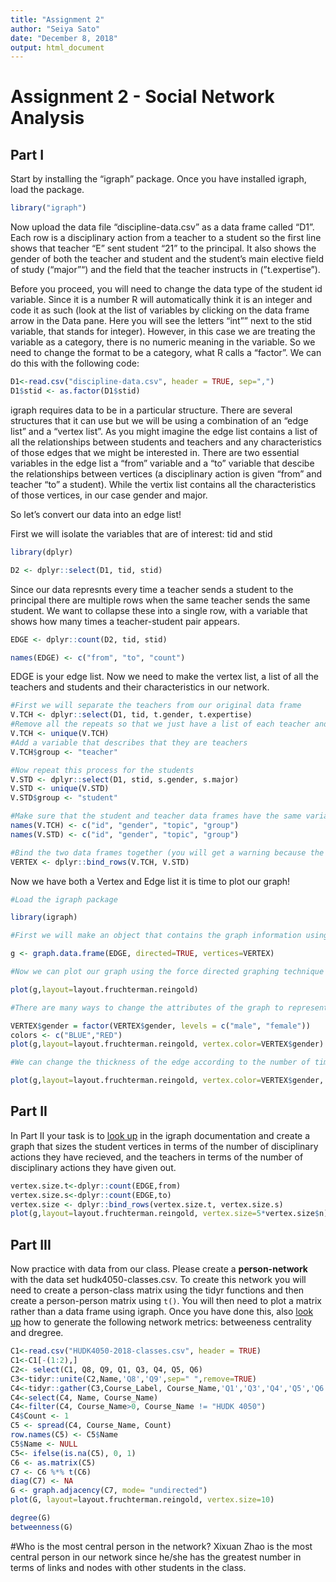 ```yaml
---
title: "Assignment 2"
author: "Seiya Sato"
date: "December 8, 2018"
output: html_document
---
```

# Assignment 2 - Social Network Analysis

## Part I
Start by installing the "igraph" package. Once you have installed igraph, load the package.
```r

library("igraph")
```


Now upload the data file "discipline-data.csv" as a data frame called "D1". Each row is a disciplinary action from a teacher to a student so the first line shows that teacher "E" sent student "21" to the principal. It also shows the gender of both the teacher and student and the student's main elective field of study ("major"") and the field that the teacher instructs in ("t.expertise").

Before you proceed, you will need to change the data type of the student id variable. Since it is a number R will automatically think it is an integer and code it as such (look at the list of variables by clicking on the data frame arrow in the Data pane. Here you will see the letters "int"" next to the stid variable, that stands for integer). However, in this case we are treating the variable as a category, there is no numeric meaning in the variable. So we need to change the format to be a category, what R calls a "factor". We can do this with the following code:

```r
D1<-read.csv("discipline-data.csv", header = TRUE, sep=",")
D1$stid <- as.factor(D1$stid)
```

igraph requires data to be in a particular structure. There are several structures that it can use but we will be using a combination of an "edge list" and a "vertex list". As you might imagine the edge list contains a list of all the relationships between students and teachers and any characteristics of those edges that we might be interested in. There are two essential variables in the edge list a "from" variable and a "to" variable that descibe the relationships between vertices (a disciplinary action is given "from" and teacher "to" a student). While the vertix list contains all the characteristics of those vertices, in our case gender and major.

So let's convert our data into an edge list!

First we will isolate the variables that are of interest: tid and stid

```r
library(dplyr)

D2 <- dplyr::select(D1, tid, stid)
```

Since our data represnts every time a teacher sends a student to the principal there are multiple rows when the same teacher sends the same student. We want to collapse these into a single row, with a variable that shows how many times a teacher-student pair appears.

```r

EDGE <- dplyr::count(D2, tid, stid)

names(EDGE) <- c("from", "to", "count")

```

EDGE is your edge list. Now we need to make the vertex list, a list of all the teachers and students and their characteristics in our network.

```r

#First we will separate the teachers from our original data frame
V.TCH <- dplyr::select(D1, tid, t.gender, t.expertise)
#Remove all the repeats so that we just have a list of each teacher and their characteristics
V.TCH <- unique(V.TCH)
#Add a variable that describes that they are teachers
V.TCH$group <- "teacher"

#Now repeat this process for the students
V.STD <- dplyr::select(D1, stid, s.gender, s.major)
V.STD <- unique(V.STD)
V.STD$group <- "student"

#Make sure that the student and teacher data frames have the same variables names
names(V.TCH) <- c("id", "gender", "topic", "group")
names(V.STD) <- c("id", "gender", "topic", "group")

#Bind the two data frames together (you will get a warning because the teacher data frame has 5 types of id (A,B,C,D,E) and the student has 25 (1-30), this isn't a problem)
VERTEX <- dplyr::bind_rows(V.TCH, V.STD)

```

Now we have both a Vertex and Edge list it is time to plot our graph!

```r
#Load the igraph package

library(igraph)

#First we will make an object that contains the graph information using our two dataframes EDGE and VERTEX. Notice that we have made "directed = TRUE" - our graph is directed since discipline is being given from a teacher to a student.

g <- graph.data.frame(EDGE, directed=TRUE, vertices=VERTEX)

#Now we can plot our graph using the force directed graphing technique - our old friend Fruchertman-Reingold!

plot(g,layout=layout.fruchterman.reingold)

#There are many ways to change the attributes of the graph to represent different characteristics of the newtork. For example, we can color the nodes according to gender.

VERTEX$gender = factor(VERTEX$gender, levels = c("male", "female"))
colors <- c("BLUE","RED")
plot(g,layout=layout.fruchterman.reingold, vertex.color=VERTEX$gender)

#We can change the thickness of the edge according to the number of times a particular teacher has sent a particular student to the principal.

plot(g,layout=layout.fruchterman.reingold, vertex.color=VERTEX$gender, edge.width=EDGE$count)
````

## Part II

In Part II your task is to [look up](http://igraph.org/r/) in the igraph documentation and create a graph that sizes the student vertices in terms of the number of disciplinary actions they have recieved, and the teachers in terms of the number of disciplinary actions they have given out.
```r
vertex.size.t<-dplyr::count(EDGE,from)
vertex.size.s<-dplyr::count(EDGE,to)
vertex.size <- dplyr::bind_rows(vertex.size.t, vertex.size.s)
plot(g,layout=layout.fruchterman.reingold, vertex.size=5*vertex.size$n)

```

## Part III

Now practice with data from our class. Please create a **person-network** with the data set hudk4050-classes.csv. To create this network you will need to create a person-class matrix using the tidyr functions and then create a person-person matrix using `t()`. You will then need to plot a matrix rather than a data frame using igraph.
Once you have done this, also [look up](http://igraph.org/r/) how to generate the following network metrics: betweeness centrality and dregree.
```r
C1<-read.csv("HUDK4050-2018-classes.csv", header = TRUE)
C1<-C1[-(1:2),]
C2<- select(C1, Q8, Q9, Q1, Q3, Q4, Q5, Q6)
C3<-tidyr::unite(C2,Name,'Q8','Q9',sep=" ",remove=TRUE)
C4<-tidyr::gather(C3,Course_Label, Course_Name,'Q1','Q3','Q4','Q5','Q6', na.rm = TRUE, convert = FALSE)
C4<-select(C4, Name, Course_Name)
C4<-filter(C4, Course_Name>0, Course_Name != "HUDK 4050")
C4$Count <- 1
C5 <- spread(C4, Course_Name, Count)
row.names(C5) <- C5$Name
C5$Name <- NULL
C5<- ifelse(is.na(C5), 0, 1)
C6 <- as.matrix(C5)
C7 <- C6 %*% t(C6)
diag(C7) <- NA
G <- graph.adjacency(C7, mode= "undirected")
plot(G, layout=layout.fruchterman.reingold, vertex.size=10)

degree(G)  
betweenness(G) 

```
#Who is the most central person in the network?
Xixuan Zhao is the most central person in our network since he/she has the greatest number in terms of links and nodes with other students in the class.
